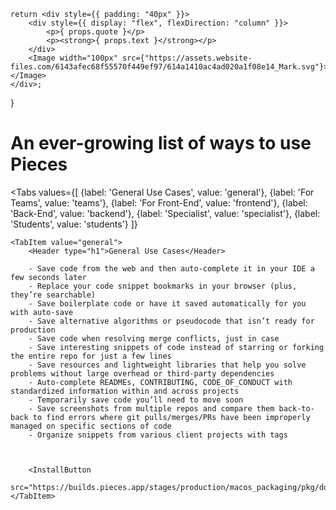 
    return <div style={{ padding: "40px" }}>
        <div style={{ display: "flex", flexDirection: "column" }}>
            <p>{ props.quote }</p>
            <p><strong>{ props.text }</strong></p>
        </div>
        <Image width="100px" src={"https://assets.website-files.com/6143afec68f55570f449ef97/614a1410ac4ad020a1f08e14_Mark.svg"}></Image>
    </div>;
}

# An ever-growing list of ways to use Pieces

<Tabs
    values={[
        {label: 'General Use Cases', value: 'general'},
        {label: 'For Teams', value: 'teams'},
        {label: 'For Front-End', value: 'frontend'},
        {label: 'Back-End', value: 'backend'},
        {label: 'Specialist', value: 'specialist'},
        {label: 'Students', value: 'students'}
    ]}
>
    <TabItem value="general">
        <Header type="h1">General Use Cases</Header>

        - Save code from the web and then auto-complete it in your IDE a few seconds later
        - Replace your code snippet bookmarks in your browser (plus, they’re searchable)
        - Save boilerplate code or have it saved automatically for you with auto-save
        - Save alternative algorithms or pseudocode that isn’t ready for production
        - Save code when resolving merge conflicts, just in case
        - Save interesting snippets of code instead of starring or forking the entire repo for just a few lines
        - Save resources and lightweight libraries that help you solve problems without large overhead or third-party dependencies
        - Auto-complete READMEs, CONTRIBUTING, CODE_OF_CONDUCT with standardized information within and across projects
        - Temporarily save code you’ll need to move soon
        - Save screenshots from multiple repos and compare them back-to-back to find errors where git pulls/merges/PRs have been improperly managed on specific sections of code
        - Organize snippets from various client projects with tags



        <InstallButton
            src="https://builds.pieces.app/stages/production/macos_packaging/pkg/download">Download</InstallButton>
    </TabItem>

</Tabs>